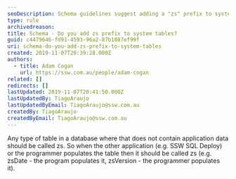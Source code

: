 ```yaml
---
seoDescription: Schema guidelines suggest adding a "zs" prefix to system tables not containing application data for uniformity and organization.
type: rule
archivedreason:
title: Schema - Do you add zs prefix to system tables?
guid: c4479646-fd91-4593-96a2-87b1087ef99f
uri: schema-do-you-add-zs-prefix-to-system-tables
created: 2019-11-07T20:39:28.000Z
authors:
  - title: Adam Cogan
    url: https://ssw.com.au/people/adam-cogan
related: []
redirects: []
lastUpdated: 2019-11-07T20:41:50.000Z
lastUpdatedBy: TiagoAraujo
lastUpdatedByEmail: TiagoAraujo@ssw.com.au
createdBy: TiagoAraujo
createdByEmail: TiagoAraujo@ssw.com.au
---
```


Any type of table in a database where that does not contain application data should be called zs. So when the other application (e.g. SSW SQL Deploy) or the programmer populates the table then it should be called zs (e.g. zsDate - the program populates it, zsVersion - the programmer populates it).

